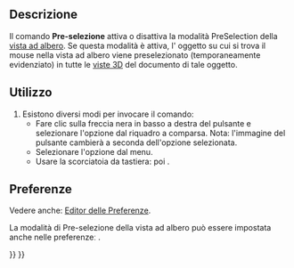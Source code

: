 <languages/>

{{Docnav/it
|[[Std_TreeSyncPlacement/it|Sincronizza la posizione]]
|[[Std_TreeRecordSelection/it|Registra la selezione]]
|[[Std_View_Menu/it|Menu Visualizza]]
|IconL=Std_TreeSyncPlacement.svg
|IconR=Std_TreeRecordSelection.svg
|IconC=Freecad.svg
}}

{{GuiCommand/it
|Name=Std_TreePreSelection
|Name/it=Pre-selezione
|MenuLocation=Visualizza → Azioni della vista ad albero → Pre-selezione
|Workbenches=Tutti
|Shortcut={{KEY|T}} {{KEY|4}}
|Version=0.19
}}

<span id="Description"></span>
==Descrizione==

Il comando '''Pre-selezione''' attiva o disattiva la modalità PreSelection della [[Tree_view/it|vista ad albero]]. Se questa modalità è attiva, l' oggetto su cui si trova il mouse nella vista ad albero viene preselezionato (temporaneamente evidenziato) in tutte le [[3D_view/it|viste 3D]] del documento di tale oggetto.

<span id="Usage"></span>
==Utilizzo==

# Esistono diversi modi per invocare il comando:
#* Fare clic sulla freccia nera in basso a destra del pulsante {{Button|[[Image:Std_TreeSyncView.svg|16px]]}} e selezionare l'opzione {{MenuCommand|Pre-selezione}} dal riquadro a comparsa. Nota: l'immagine del pulsante cambierà a seconda dell'opzione selezionata.
#* Selezionare l'opzione {{MenuCommand|Visualizza → Azioni della vista ad albero → Pre-selezione}} dal menu.
#* Usare la scorciatoia da tastiera: {{KEY|T}} poi {{KEY|4}}.

<span id="Preferences"></span>
==Preferenze==

Vedere anche: [[Preferences_Editor/it|Editor delle Preferenze]].

La modalità di Pre-selezione della vista ad albero può essere impostata anche nelle preferenzeː  {{MenuCommand|Modifica→ Preferenze → Generale → Selezione → Preseleziona l'oggetto nella vista 3D quando il mouse passa sopra l'elemento dell'albero}}.


{{Docnav/it
|[[Std_TreeSyncPlacement/it|Sincronizza la posizione]]
|[[Std_TreeRecordSelection/it|Registra la selezione]]
|[[Std_View_Menu/it|Menu Visualizza]]
|IconL=Std_TreeSyncPlacement.svg
|IconR=Std_TreeRecordSelection.svg
|IconC=Freecad.svg
}}

{{Std_Base_navi{{#translation:}}}}
{{Userdocnavi{{#translation:}}}}